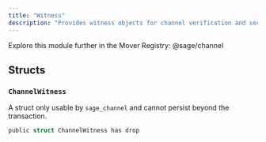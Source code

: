 ```yaml
---
title: "Witness"
description: "Provides witness objects for channel verification and secure operation. @sage/channel > witness"
---
```


<Tip>
  Explore this module further in the Mover Registry: @sage/channel
</Tip>

## Structs

### `ChannelWitness`

A struct only usable by `sage_channel` and cannot persist beyond the transaction.

```rust
public struct ChannelWitness has drop
```

<Expandable title="Fields">
  
</Expandable>